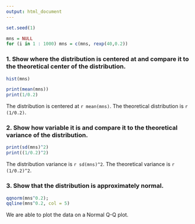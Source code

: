 ```yaml
---
output: html_document
---
```

```r
set.seed(1)

mns = NULL
for (i in 1 : 1000) mns = c(mns, rexp(40,0.2))
```

### 1. Show where the distribution is centered at and compare it to the theoretical center of the distribution.
```r
hist(mns)

print(mean(mns))
print(1/0.2)
```
The distribution is centered at `r mean(mns)`.
The theoretical distribution is `r (1/0.2)`.

### 2. Show how variable it is and compare it to the theoretical variance of the distribution.

```r
print(sd(mns)^2)
print((1/0.2)^2)
```

The distribution variance is `r sd(mns)^2`.
The theoretical variance is `r (1/0.2)^2`.

### 3. Show that the distribution is approximately normal.

```r
qqnorm(mns^0.2);
qqline(mns^0.2, col = 5)
```

We are able to plot the data on a Normal Q-Q plot.